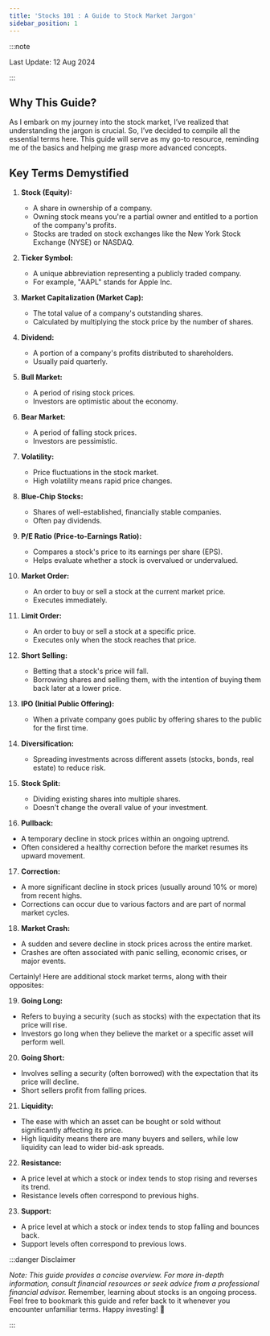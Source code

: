 ```yaml
---
title: 'Stocks 101 : A Guide to Stock Market Jargon'
sidebar_position: 1
---
```

:::note

Last Update: 12 Aug 2024

:::

## Why This Guide?

As I embark on my journey into the stock market, I’ve realized that understanding the jargon is crucial. So, I’ve decided to compile all the essential terms here. This guide will serve as my go-to resource, reminding me of the basics and helping me grasp more advanced concepts.

## Key Terms Demystified

1. **Stock (Equity):**
   - A share in ownership of a company.
   - Owning stock means you're a partial owner and entitled to a portion of the company's profits.
   - Stocks are traded on stock exchanges like the New York Stock Exchange (NYSE) or NASDAQ.

2. **Ticker Symbol:**
   - A unique abbreviation representing a publicly traded company.
   - For example, "AAPL" stands for Apple Inc.

3. **Market Capitalization (Market Cap):**
   - The total value of a company's outstanding shares.
   - Calculated by multiplying the stock price by the number of shares.

4. **Dividend:**
   - A portion of a company's profits distributed to shareholders.
   - Usually paid quarterly.

5. **Bull Market:**
   - A period of rising stock prices.
   - Investors are optimistic about the economy.

6. **Bear Market:**
   - A period of falling stock prices.
   - Investors are pessimistic.

7. **Volatility:**
   - Price fluctuations in the stock market.
   - High volatility means rapid price changes.

8. **Blue-Chip Stocks:**
   - Shares of well-established, financially stable companies.
   - Often pay dividends.

9. **P/E Ratio (Price-to-Earnings Ratio):**
   - Compares a stock's price to its earnings per share (EPS).
   - Helps evaluate whether a stock is overvalued or undervalued.

10. **Market Order:**
    - An order to buy or sell a stock at the current market price.
    - Executes immediately.

11. **Limit Order:**
    - An order to buy or sell a stock at a specific price.
    - Executes only when the stock reaches that price.

12. **Short Selling:**
    - Betting that a stock's price will fall.
    - Borrowing shares and selling them, with the intention of buying them back later at a lower price.

13. **IPO (Initial Public Offering):**
    - When a private company goes public by offering shares to the public for the first time.

14. **Diversification:**
    - Spreading investments across different assets (stocks, bonds, real estate) to reduce risk.

15. **Stock Split:**
    - Dividing existing shares into multiple shares.
    - Doesn't change the overall value of your investment.

16. **Pullback:**
   - A temporary decline in stock prices within an ongoing uptrend.
   - Often considered a healthy correction before the market resumes its upward movement.

17. **Correction:**
   - A more significant decline in stock prices (usually around 10% or more) from recent highs.
   - Corrections can occur due to various factors and are part of normal market cycles.

18. **Market Crash:**
   - A sudden and severe decline in stock prices across the entire market.
   - Crashes are often associated with panic selling, economic crises, or major events.

Certainly! Here are additional stock market terms, along with their opposites:

19. **Going Long:**
   - Refers to buying a security (such as stocks) with the expectation that its price will rise.
   - Investors go long when they believe the market or a specific asset will perform well.

20. **Going Short:**
   - Involves selling a security (often borrowed) with the expectation that its price will decline.
   - Short sellers profit from falling prices.

21. **Liquidity:**
   - The ease with which an asset can be bought or sold without significantly affecting its price.
   - High liquidity means there are many buyers and sellers, while low liquidity can lead to wider bid-ask spreads.

22. **Resistance:**
   - A price level at which a stock or index tends to stop rising and reverses its trend.
   - Resistance levels often correspond to previous highs.

23. **Support:**
   - A price level at which a stock or index tends to stop falling and bounces back.
   - Support levels often correspond to previous lows.


:::danger Disclaimer

*Note: This guide provides a concise overview. For more in-depth information, consult financial resources or seek advice from a professional financial advisor.*
Remember, learning about stocks is an ongoing process. Feel free to bookmark this guide and refer back to it whenever you encounter unfamiliar terms. Happy investing! 🚀

:::
